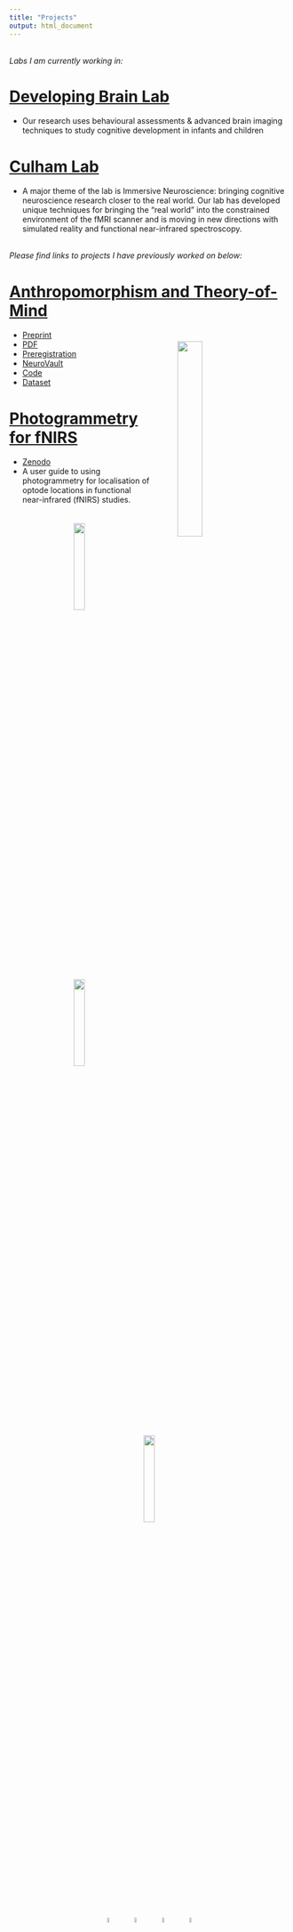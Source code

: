```yaml
---
title: "Projects"
output: html_document
---
```

<br>
*Labs I am currently working in:* 
<br>

# [Developing Brain Lab](https://www.developingbrain.ca/) 
- Our research uses behavioural assessments & advanced brain imaging techniques to study cognitive development in infants and children
<br>

# [Culham Lab](http://www.culhamlab.com/)
- A major theme of the lab is Immersive Neuroscience: bringing cognitive neuroscience research closer to the real world. Our lab has developed unique techniques for bringing the "real world" into the constrained environment of the fMRI scanner and is moving in new directions with simulated reality and functional near-infrared spectroscopy. 

<br>
*Please find links to projects I have previously worked on below:*
<br>

# [Anthropomorphism and Theory-of-Mind](https://onlinelibrary.wiley.com/doi/10.1002/hbm.25542)

<img src="images/ToM.jpg" style="width:30%" align="right" hspace="50" vspace="20"> 

- [Preprint](https://psyarxiv.com/3uj4g/)
- [PDF](https://onlinelibrary.wiley.com/doi/10.1002/hbm.25542)
- [Preregistration](https://osf.io/tuq4a/)
- [NeuroVault](https://neurovault.org/collections/6615/)
- [Code](https://gitlab.com/hortensius/anthrom)
- [Dataset](https://osf.io/rg5kn/)

# [Photogrammetry for fNIRS](https://zenodo.org/record/4146985#.YiANgWRufvW)

- [Zenodo](https://zenodo.org/record/4146985#.YiANgWRufvW)
- A user guide to using photogrammetry for localisation of optode locations in functional near-infrared (fNIRS) studies. 

<center>
<img src="images/Photogram3_MK.jpeg" style="width:20%"  hspace="30" vspace="20"><img src="images/Photogram1_MK.jpeg" style="width:20%" hspace="30" vspace="20"><img src="images/Photogram2_MK.jpeg" style="width:20%" hspace="30" vspace="20">

<br>
<br>
<center>
<a href= mailto:mkent28@uwo.ca> <img src="logos/envelope-solid.svg" style="width:5%" hspace="10"></a>
<a href=http://github.com/michaelakent/> <img src="logos/github-brands.svg" style="width:5%" hspace="10"></a>
<a href=https://twitter.com/michaelakent_> <img src="logos/twitter-brands.svg" style="width:5%" hspace="10"></a>
<a href=https://www.linkedin.com/in/michaelakent/> <img src="logos/linkedin-in-brands.svg" style="width:5%" hspace="10"></a>

